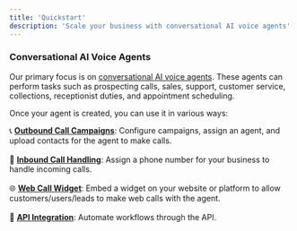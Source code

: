 ```yaml
---
title: 'Quickstart'
description: 'Scale your business with conversational AI voice agents'
---
```


### Conversational AI Voice Agents

Our primary focus is on <a href="agents/overview" target="_self">conversational AI voice agents</a>. These agents can perform tasks such as prospecting calls, sales, support, customer service, collections, receptionist duties, and appointment scheduling.

Once your agent is created, you can use it in various ways:

📞 **<a href="campaigns/overview" target="_self"> Outbound Call Campaigns</a>**: Configure campaigns, assign an agent, and upload contacts for the agent to make calls.<br/><br/>
📲 **<a href="inbound/overview" target="_self">Inbound Call Handling</a>**: Assign a phone number for your business to handle incoming calls.<br/><br/>
🌐 **<a href="widgets/overview" target="_self">Web Call Widget</a>**: Embed a widget on your website or platform to allow customers/users/leads to make web calls with the agent.<br/><br/>
🔄 **<a href="api/overview" target="_self">API Integration</a>**: Automate workflows through the API.

